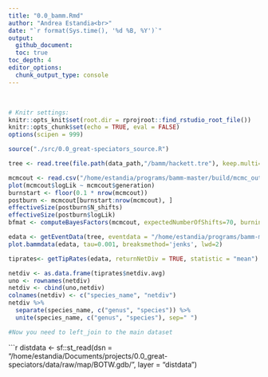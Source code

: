 ```yaml
---
title: "0.0_bamm.Rmd"
author: "Andrea Estandia<br>"
date: "`r format(Sys.time(), '%d %B, %Y')`"
output:
  github_document:
  toc: true
toc_depth: 4
editor_options:
  chunk_output_type: console
---
```

  <br>
  
```r
# Knitr settings: 
knitr::opts_knit$set(root.dir = rprojroot::find_rstudio_root_file())
knitr::opts_chunk$set(echo = TRUE, eval = FALSE)
options(scipen = 999)
```

```r
source("./src/0.0_great-speciators_source.R")
```

```r

tree <- read.tree(file.path(data_path,"/bamm/hackett.tre"), keep.multi=F)

mcmcout <- read.csv("/home/estandia/programs/bamm-master/build/mcmc_out1.txt", header=T)
plot(mcmcout$logLik ~ mcmcout$generation)
burnstart <- floor(0.1 * nrow(mcmcout))
postburn <- mcmcout[burnstart:nrow(mcmcout), ]
effectiveSize(postburn$N_shifts)
effectiveSize(postburn$logLik)
bfmat <- computeBayesFactors(mcmcout, expectedNumberOfShifts=70, burnin=0.1)

edata <- getEventData(tree, eventdata = "/home/estandia/programs/bamm-master/build/event_data1.txt", burnin=0.1,nsamples = 100)
plot.bammdata(edata, tau=0.001, breaksmethod='jenks', lwd=2)

tiprates<- getTipRates(edata, returnNetDiv = TRUE, statistic = "mean")

netdiv <- as.data.frame(tiprates$netdiv.avg)
uno <- rownames(netdiv)
netdiv <- cbind(uno,netdiv)
colnames(netdiv) <- c("species_name", "netdiv")
netdiv %>% 
  separate(species_name, c("genus", "species")) %>% 
  unite(species_name, c("genus", "species"), sep=" ")

#Now you need to left_join to the main dataset
```

```r
distdata <- sf::st_read(dsn = "/home/estandia/Documents/projects/0.0_great-speciators/data/raw/map/BOTW.gdb/", layer = "distdata")